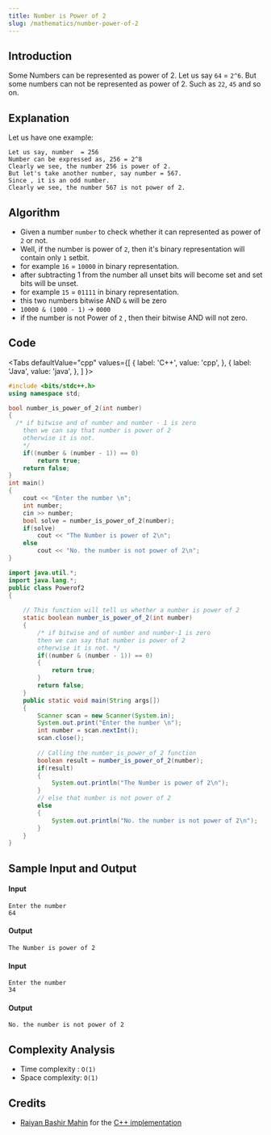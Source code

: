 ```yaml
---
title: Number is Power of 2
slug: /mathematics/number-power-of-2
---
```


## Introduction

Some Numbers can be represented as power of 2. Let us say `64` = `2^6`.
But some numbers can not be represented as power of 2. Such as `22`, `45` and so on.


## Explanation

Let us have one example:

```
Let us say, number  = 256
Number can be expressed as, 256 = 2^8
Clearly we see, the number 256 is power of 2.
But let's take another number, say number = 567.
Since , it is an odd number.
Clearly we see, the number 567 is not power of 2.
```

## Algorithm

 - Given a number `number` to check whether it can represented as power of `2` or not.
 - Well, if the number is power of `2`, then it's binary representation will contain only `1` setbit.
 - for example `16` = `10000` in binary representation. 
 - after subtracting 1 from the number all unset bits will become set and set bits will be unset.
 - for example `15` = `01111` in binary representation.
 - this two numbers bitwise AND `&` will be zero 
 - `10000 & (1000 - 1)` -> `0000`
 - if the number is not Power of `2` , then their bitwise AND will not zero. 

## Code


<Tabs
  defaultValue="cpp"
  values={[
    { label: 'C++', value: 'cpp', },
    { label: 'Java', value: 'java', },
  ]
}>

<TabItem value="cpp">

```cpp
#include <bits/stdc++.h>
using namespace std;

bool number_is_power_of_2(int number)
{
  /* if bitwise and of number and number - 1 is zero
    then we can say that number is power of 2
    otherwise it is not.
    */
    if((number & (number - 1)) == 0)
        return true;
    return false;
}
int main()
{
    cout << "Enter the number \n";
    int number;
    cin >> number;
    bool solve = number_is_power_of_2(number);
    if(solve)
        cout << "The Number is power of 2\n";
    else
        cout << "No. the number is not power of 2\n";
}

```

</TabItem>
<TabItem value="java">

```java
import java.util.*;
import java.lang.*;
public class Powerof2 
{
	
	// This function will tell us whether a number is power of 2
	static boolean number_is_power_of_2(int number) 
	{
		/* if bitwise and of number and number-1 is zero
        then we can say that number is power of 2
        otherwise it is not. */
        if((number & (number - 1)) == 0)
        {
            return true;
        }
        return false;
	}
	public static void main(String args[]) 
	{
		Scanner scan = new Scanner(System.in);
		System.out.print("Enter the number \n");
		int number = scan.nextInt();
		scan.close();
		
		// Calling the number_is_power_of_2 function
		boolean result = number_is_power_of_2(number);
		if(result) 
		{
			System.out.println("The Number is power of 2\n");
		}
		// else that number is not power of 2
		else 
		{
			System.out.println("No. the number is not power of 2\n");
		}
	}
}
```

</TabItem>
</Tabs>

## Sample Input and Output

#### Input

```
Enter the number
64
```

#### Output

```
The Number is power of 2
```

#### Input

```
Enter the number
34
```

#### Output

```
No. the number is not power of 2
```

## Complexity Analysis

  - Time complexity : `O(1)`
  - Space complexity: `O(1)`

## Credits

  - [Raiyan Bashir Mahin](https://github.com/RaiyanMahin) for the [C++ implementation](https://github.com/TesseractCoding/NeoAlgo/blob/master/C-Plus-Plus/math/Check_whether_a_number_is_power_of_2.cpp)
